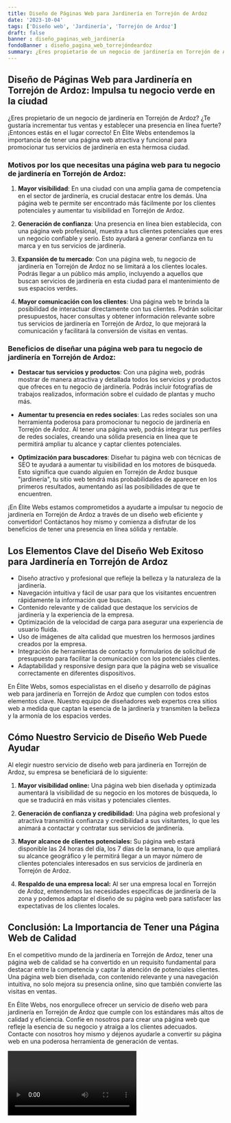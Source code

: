 ```yaml
---
title: Diseño de Páginas Web para Jardinería en Torrejón de Ardoz
date: '2023-10-04'
tags: ['Diseño web', 'Jardinería', 'Torrejón de Ardoz']
draft: false
banner : diseño_paginas_web_jardinería
fondoBanner : diseño_pagina_web_torrejóndeardoz
summary: ¿Eres propietario de un negocio de jardinería en Torrejón de Ardoz? ¿Te gustaría incrementar tus ventas y establecer una presencia en línea fuerte? ¡Entonces estás en el lugar correcto! En Élite Webs entendemos la importancia de tener una página web atractiva y funcional para promocionar tus servicios de jardinería en esta hermosa ciudad.
---
```


## Diseño de Páginas Web para Jardinería en Torrejón de Ardoz: Impulsa tu negocio verde en la ciudad

¿Eres propietario de un negocio de jardinería en Torrejón de Ardoz? ¿Te gustaría incrementar tus ventas y establecer una presencia en línea fuerte? ¡Entonces estás en el lugar correcto! En Élite Webs entendemos la importancia de tener una página web atractiva y funcional para promocionar tus servicios de jardinería en esta hermosa ciudad.

### Motivos por los que necesitas una página web para tu negocio de jardinería en Torrejón de Ardoz:

1. **Mayor visibilidad**: En una ciudad con una amplia gama de competencia en el sector de jardinería, es crucial destacar entre los demás. Una página web te permite ser encontrado más fácilmente por los clientes potenciales y aumentar tu visibilidad en Torrejón de Ardoz.

2. **Generación de confianza**: Una presencia en línea bien establecida, con una página web profesional, muestra a tus clientes potenciales que eres un negocio confiable y serio. Esto ayudará a generar confianza en tu marca y en tus servicios de jardinería.

3. **Expansión de tu mercado**: Con una página web, tu negocio de jardinería en Torrejón de Ardoz no se limitará a los clientes locales. Podrás llegar a un público más amplio, incluyendo a aquellos que buscan servicios de jardinería en esta ciudad para el mantenimiento de sus espacios verdes.

4. **Mayor comunicación con los clientes**: Una página web te brinda la posibilidad de interactuar directamente con tus clientes. Podrán solicitar presupuestos, hacer consultas y obtener información relevante sobre tus servicios de jardinería en Torrejón de Ardoz, lo que mejorará la comunicación y facilitará la conversión de visitas en ventas.

### Beneficios de diseñar una página web para tu negocio de jardinería en Torrejón de Ardoz:

- **Destacar tus servicios y productos**: Con una página web, podrás mostrar de manera atractiva y detallada todos los servicios y productos que ofreces en tu negocio de jardinería. Podrás incluir fotografías de trabajos realizados, información sobre el cuidado de plantas y mucho más.

- **Aumentar tu presencia en redes sociales**: Las redes sociales son una herramienta poderosa para promocionar tu negocio de jardinería en Torrejón de Ardoz. Al tener una página web, podrás integrar tus perfiles de redes sociales, creando una sólida presencia en línea que te permitirá ampliar tu alcance y captar clientes potenciales.

- **Optimización para buscadores**: Diseñar tu página web con técnicas de SEO te ayudará a aumentar tu visibilidad en los motores de búsqueda. Esto significa que cuando alguien en Torrejón de Ardoz busque "jardinería", tu sitio web tendrá más probabilidades de aparecer en los primeros resultados, aumentando así las posibilidades de que te encuentren.

¡En Élite Webs estamos comprometidos a ayudarte a impulsar tu negocio de jardinería en Torrejón de Ardoz a través de un diseño web eficiente y convertidor! Contáctanos hoy mismo y comienza a disfrutar de los beneficios de tener una presencia en línea sólida y rentable.

<GifSeo />

<Cta />

## Los Elementos Clave del Diseño Web Exitoso para Jardinería en Torrejón de Ardoz

- Diseño atractivo y profesional que refleje la belleza y la naturaleza de la jardinería.
- Navegación intuitiva y fácil de usar para que los visitantes encuentren rápidamente la información que buscan.
- Contenido relevante y de calidad que destaque los servicios de jardinería y la experiencia de la empresa.
- Optimización de la velocidad de carga para asegurar una experiencia de usuario fluida.
- Uso de imágenes de alta calidad que muestren los hermosos jardines creados por la empresa.
- Integración de herramientas de contacto y formularios de solicitud de presupuesto para facilitar la comunicación con los potenciales clientes.
- Adaptabilidad y responsive design para que la página web se visualice correctamente en diferentes dispositivos.

En Élite Webs, somos especialistas en el diseño y desarrollo de páginas web para jardinería en Torrejón de Ardoz que cumplen con todos estos elementos clave. Nuestro equipo de diseñadores web expertos crea sitios web a medida que captan la esencia de la jardinería y transmiten la belleza y la armonía de los espacios verdes. 

## Cómo Nuestro Servicio de Diseño Web Puede Ayudar

Al elegir nuestro servicio de diseño web para jardinería en Torrejón de Ardoz, su empresa se beneficiará de lo siguiente:

1. **Mayor visibilidad online:** Una página web bien diseñada y optimizada aumentará la visibilidad de su negocio en los motores de búsqueda, lo que se traducirá en más visitas y potenciales clientes.

2. **Generación de confianza y credibilidad:** Una página web profesional y atractiva transmitirá confianza y credibilidad a sus visitantes, lo que les animará a contactar y contratar sus servicios de jardinería.

3. **Mayor alcance de clientes potenciales:** Su página web estará disponible las 24 horas del día, los 7 días de la semana, lo que ampliará su alcance geográfico y le permitirá llegar a un mayor número de clientes potenciales interesados en sus servicios de jardinería en Torrejón de Ardoz.

4. **Respaldo de una empresa local:** Al ser una empresa local en Torrejón de Ardoz, entendemos las necesidades específicas de jardinería de la zona y podemos adaptar el diseño de su página web para satisfacer las expectativas de los clientes locales.

## Conclusión: La Importancia de Tener una Página Web de Calidad

En el competitivo mundo de la jardinería en Torrejón de Ardoz, tener una página web de calidad se ha convertido en un requisito fundamental para destacar entre la competencia y captar la atención de potenciales clientes. Una página web bien diseñada, con contenido relevante y una navegación intuitiva, no solo mejora su presencia online, sino que también convierte las visitas en ventas.

En Élite Webs, nos enorgullece ofrecer un servicio de diseño web para jardinería en Torrejón de Ardoz que cumple con los estándares más altos de calidad y eficiencia. Confíe en nosotros para crear una página web que refleje la esencia de su negocio y atraiga a los clientes adecuados. Contacte con nosotros hoy mismo y déjenos ayudarle a convertir su página web en una poderosa herramienta de generación de ventas.

<Video />

<CtaBot job='Jardinería' city='Torrejón de Ardoz'/>

<Gmaps query='Torrejón de Ardoz+españa+maps' />